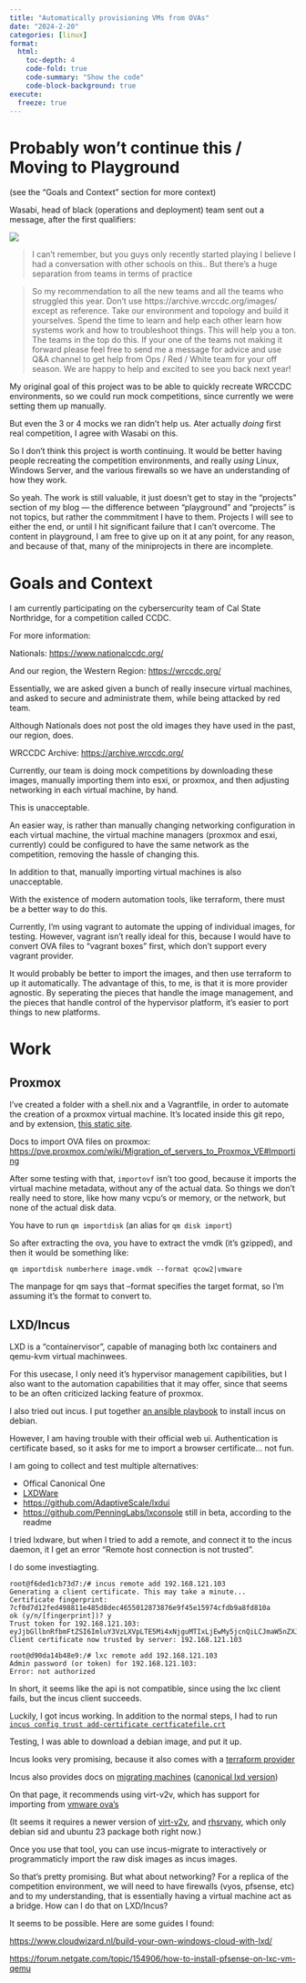 ```yaml
---
title: "Automatically provisioning VMs from OVAs"
date: "2024-2-20"
categories: [linux]
format:
  html:
    toc-depth: 4
    code-fold: true
    code-summary: "Show the code"
    code-block-background: true
execute:
  freeze: true
---
```


# Probably won't continue this / Moving to Playground

(see the "Goals and Context" section for more context)

Wasabi, head of black (operations and deployment) team sent out a message, after the first qualifiers:

![](images/wasabi-message.jpeg)

> I can't remember, but you guys only recently started playing I believe
I had a conversation with other schools on this.. But there's a huge separation from teams in terms of practice

> So my recommendation to all the new teams and all the teams who struggled this year. Don't use https://archive.wrccdc.org/images/ except as reference. Take our environment and topology and build it yourselves. Spend the time to learn and help each other learn how systems work and how to troubleshoot things. This will help you a ton. The teams in the top do this. If your one of the teams not making it forward please feel free to send me a message for advice and use Q&A channel to get help from Ops / Red / White team for your off season. We are happy to help and excited to see you back next year!

My original goal of this project was to be able to quickly recreate WRCCDC environments, so we could run mock competitions, since currently we were setting them up manually. 

But even the 3 or 4 mocks we ran didn't help us. Ater actually *doing* first real competition, I agree with Wasabi on this.

So I don't think this project is worth continuing. It would be better having people recreating the competition environments, and really *using* Linux, Windows Server, and the various firewalls so we have an understanding of how they work. 

So yeah. The work is still valuable, it just doesn't get to stay in the "projects" section of my blog — the difference between "playground" and "projects" is not topics, but rather the commmitment I have to them. Projects I will see to either the end, or until I hit significant failure that I can't overcome. The content in playground, I am free to give up on it at any point, for any reason, and because of that, many of the miniprojects in there are incomplete.


# Goals and Context

I am currently participating on the cybersercurity team of Cal State Northridge, for a competition called CCDC.

For more information:

Nationals: <https://www.nationalccdc.org/>

And our region, the Western Region: <https://wrccdc.org/>

Essentially, we are asked given a bunch of really insecure virtual machines, and asked to secure and administrate them, while being attacked by red team. 

Although Nationals does not post the old images they have used in the past, our region, does. 

WRCCDC Archive: <https://archive.wrccdc.org/>

Currently, our team is doing mock competitions by downloading these images, manually importing them into esxi, or proxmox, and then adjusting networking in each virtual machine, by hand.

This is unacceptable. 

An easier way, is rather than manually changing networking configuration in each virtual machine, the virtual machine managers (proxmox and esxi, currently) could be configured to have the same network as the competition, removing the hassle of changing this. 

In addition to that, manually importing virtual machines is also unacceptable.

With the existence of modern automation tools, like terraform, there must be a better way to do this. 

Currently, I'm using vagrant to automate the upping of individual images, for testing. However, vagrant isn't really ideal for this, because I would have to convert OVA files to "vagrant boxes" first, which don't support every vagrant provider. 

It would probably be better to import the images, and then use terraform to up it automatically. The advantage of this, to me, is that it is more provider agnostic. By seperating the pieces that handle the image management, and the pieces that handle control of the hypervisor platform, it's easier to port things to new platforms. 

# Work

## Proxmox

I've created a folder with a shell.nix and a Vagrantfile, in order to automate the creation of a proxmox virtual machine. It's located inside this git repo, and by extension, [this static site](./proxmox/). 

Docs to import OVA files on proxmox: <https://pve.proxmox.com/wiki/Migration_of_servers_to_Proxmox_VE#Importing>

After some testing with that, `importovf` isn't too good, because it imports the virtual machine metadata, without any of the actual data. So things we don't really need to store, like how many vcpu's or memory, or the network, but none of the actual disk data. 

You have to run `qm importdisk` (an alias for `qm disk import`)

So after extracting the ova, you have to extract the vmdk (it's gzipped), and then it would be something like: 

`qm importdisk numberhere image.vmdk --format qcow2|vmware`

The manpage for qm says that --format specifies the target format, so I'm assuming it's the format to convert to.


## LXD/Incus

LXD is a "containervisor", capable of managing both lxc containers and qemu-kvm virtual machinwees. 

For this usecase, I only need it's hypervisor management capibilities, but I also want to the automation capabilities that it may offer, since that seems to be an often criticized lacking feature of proxmox. 

I also tried out incus. I put together [an ansible playbook](./vms/provisioners/debincus.yml) to install incus on debian. 

However, I am having trouble with their official web ui. Authentication is certificate based, so it asks for me to import a browser certificate... not fun.

I am going to collect and test multiple alternatives:

* Offical Canonical One 
* [LXDWare](https://lxdware.com/)
* <https://github.com/AdaptiveScale/lxdui>
* <https://github.com/PenningLabs/lxconsole> still in beta, according to the readme


I tried lxdware, but when I tried to add a remote, and connect it to the incus daemon, it I get an error "Remote host connection is not trusted".

I do some investiagting. 

```.default
root@f6ded1cb73d7:/# incus remote add 192.168.121.103
Generating a client certificate. This may take a minute...
Certificate fingerprint: 7cf0d7d12fed498811e485d8dec4655012873876e9f45e15974cfdb9a8fd810a
ok (y/n/[fingerprint])? y
Trust token for 192.168.121.103: eyJjbGllbnRfbmFtZSI6ImluY3VzLXVpLTE5Mi4xNjguMTIxLjEwMy5jcnQiLCJmaW5nZXJwcmludCI6IjdjZjBkN2QxMmZlZDQ5ODgxMWU0ODVkOGRlYzQ2NTUwMTI4NzM4NzZlOWY0NWUxNTk3NGNmZGI5YThmZDgxMGEiLCJhZGRyZXNzZXMiOlsiMTkyLjE2OC4xMjEuMTAzOjg0NDMiXSwic2VjcmV0IjoiMjRjNWNjZjkzZTgzMTBmNGRlMzAwMTgyOTc0YWE4Nzg1MDAxMTkzZWQ3NTEyYTk0ZjlmZGRkZWQwMzBkNWJkZSIsImV4cGlyZXNfYXQiOiIwMDAxLTAxLTAxVDAwOjAwOjAwWiJ9
Client certificate now trusted by server: 192.168.121.103
```

```.default
root@d90da14b48e9:/# lxc remote add 192.168.121.103
Admin password (or token) for 192.168.121.103:
Error: not authorized
```

In short, it seems like the api is not compatible, since using the lxc client fails, but the incus client succeeds. 


Luckily, I got incus working. In addition to the normal steps, I had to run [`incus config trust add-certificate certficatefile.crt`](https://discuss.linuxcontainers.org/t/incus-ui-install-error-using-token-not-authorized/18822/2)


Testing, I was able to download a debian image, and put it up.

Incus looks very promising, because it also comes with a [terraform provider](https://registry.terraform.io/providers/lxc/incus/latest/docs/resources/instance)

Incus also provides docs on [migrating machines](https://linuxcontainers.org/incus/docs/main/howto/server_migrate_lxd/) ([canonical lxd version](https://documentation.ubuntu.com/lxd/en/latest/migration/))



On that page, it recommends using virt-v2v, which has support for importing from [vmware ova's](https://libguestfs.org/virt-v2v-input-vmware.1.html)

(It seems it requires a newer version of [virt-v2v](https://libguestfs.org/virt-v2v.1.html), and [rhsrvany](https://github.com/rwmjones/rhsrvany), which only debian sid and ubuntu 23 package both right now.)

Once you use that tool, you can use incus-migrate to interactively or programmaticly import the raw disk images as incus images. 

So that's pretty promising. But what about networking? For a replica of the competition environment, we will need to have firewalls (vyos, pfsense, etc) and to my understanding, that is essentially having a virtual machine act as a bridge. How can I do that on LXD/Incus?

It seems to be possible. Here are some guides I found:

<https://www.cloudwizard.nl/build-your-own-windows-cloud-with-lxd/>

<https://forum.netgate.com/topic/154906/how-to-install-pfsense-on-lxc-vm-qemu>







